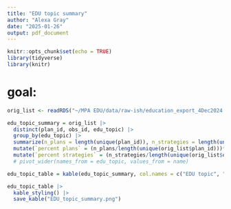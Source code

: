 ```yaml
---
title: "EDU topic summary"
author: "Alexa Gray"
date: "2025-01-26"
output: pdf_document
---
```


```r
knitr::opts_chunk$set(echo = TRUE)
library(tidyverse)
library(knitr)
```

# goal:  

```r
orig_list <- readRDS("~/MPA EDU/data/raw-ish/education_export_4Dec2024.Rds")
```

```r
edu_topic_summary = orig_list |> 
  distinct(plan_id, obs_id, edu_topic) |> 
  group_by(edu_topic) |> 
  summarize(n_plans = length(unique(plan_id)), n_strategies = length(unique(obs_id))) |> 
  mutate(`percent plans` = (n_plans/length(unique(orig_list$plan_id)))*100) |> 
  mutate(`percent strategies` = (n_strategies/length(unique(orig_list$obs_id)))*100)
  # pivot_wider(names_from = edu_topic, values_from = name) 
```

```r
edu_topic_table = kable(edu_topic_summary, col.names = c("EDU topic", "Number of Plans", "Number of Strategies", "Percent of Plans", "Percent of Strategies"), digits = 1) 

edu_topic_table |> 
  kable_styling() |> 
  save_kable("EDU_topic_summary.png")
  
```

